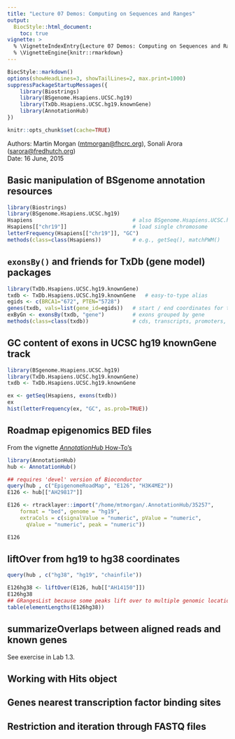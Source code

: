 ```yaml
---
title: "Lecture 07 Demos: Computing on Sequences and Ranges"
output:
  BiocStyle::html_document:
    toc: true
vignette: >
  % \VignetteIndexEntry{Lecture 07 Demos: Computing on Sequences and Ranges}
  % \VignetteEngine{knitr::rmarkdown}
---
```


```r
BiocStyle::markdown()
options(showHeadLines=3, showTailLines=2, max.print=1000)
suppressPackageStartupMessages({
    library(Biostrings)
    library(BSgenome.Hsapiens.UCSC.hg19)
    library(TxDb.Hsapiens.UCSC.hg19.knownGene)
    library(AnnotationHub)
})
```

```r
knitr::opts_chunk$set(cache=TRUE)
```

Authors: Martin Morgan (<a
  href="mailto:mtmorgan@fhcrc.org">mtmorgan@fhcrc.org</a>), Sonali
  Arora (<a
  href="mailto:sarora@fredhutch.org">sarora@fredhutch.org</a>)<br />
Date: 16 June, 2015<br />

## Basic manipulation of BSgenome annotation resources

```r
library(Biostrings)
library(BSgenome.Hsapiens.UCSC.hg19)
Hsapiens                                # also BSgenome.Hsapiens.UCSC.hg19
Hsapiens[["chr19"]]                     # load single chromosome
letterFrequency(Hsapiens[["chr19"]], "GC")
methods(class=class(Hsapiens))          # e.g., getSeq(), matchPWM()
```

## `exonsBy()` and friends for TxDb (gene model) packages

```r
library(TxDb.Hsapiens.UCSC.hg19.knownGene)
txdb <- TxDb.Hsapiens.UCSC.hg19.knownGene   # easy-to-type alias
egids <- c(BRCA1="672", PTEN="5728")
genes(txdb, vals=list(gene_id=egids))   # start / end coordinates for two genes
exByGn <- exonsBy(txdb, "gene")         # exons grouped by gene
methods(class=class(txdb))              # cds, transcripts, promoters, ...
```

## GC content of exons in UCSC hg19 knownGene track

```r
library(BSgenome.Hsapiens.UCSC.hg19)
library(TxDb.Hsapiens.UCSC.hg19.knownGene)
txdb <- TxDb.Hsapiens.UCSC.hg19.knownGene

ex <- getSeq(Hsapiens, exons(txdb))
ex
hist(letterFrequency(ex, "GC", as.prob=TRUE))
```

## Roadmap epigenomics BED files

From the vignette [_AnnotationHub_ How-To's](http://bioconductor.org/packages/devel/bioc/vignettes/AnnotationHub/inst/doc/AnnotationHub-HOWTO.html)

```r
library(AnnotationHub)
hub <- AnnotationHub()
```
```r
## requires 'devel' version of Bioconductor
query(hub , c("EpigenomeRoadMap", "E126", "H3K4ME2"))
E126 <- hub[["AH29817"]]
```
```r
E126 <- rtracklayer::import("/home/mtmorgan/.AnnotationHub/35257",
    format = "bed", genome = "hg19", 
    extraCols = c(signalValue = "numeric", pValue = "numeric", 
      qValue = "numeric", peak = "numeric"))

```
```r
E126
```

## liftOver from hg19 to hg38 coordinates

```r
query(hub , c("hg38", "hg19", "chainfile"))

E126hg38 <- liftOver(E126, hub[["AH14150"]])
E126hg38
## GRangesList because some peaks lift over to multiple genomic locations
table(elementLengths(E126hg38))
```

## summarizeOverlaps between aligned reads and known genes

See exercise in Lab 1.3.

## Working with Hits object

## Genes nearest transcription factor binding sites

## Restriction and iteration through FASTQ files
